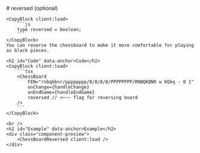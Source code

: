 ---
---


<LayoutDocs active="/properties/reversed">
    # reversed (optional)

    <CopyBlock client:load>
        ```js
        type reversed = boolean;
        ```
    </CopyBlock>
    You can reverse the chessboard to make it more comfortable for playing as black pieces.

    <h2 id="Code" data-anchor>Code</h2>
    <CopyBlock client:load>
        ```tsx
        <ChessBoard 
            FEN="rnbqkbnr/pppppppp/8/8/8/8/PPPPPPPP/RNBQKBNR w KQkq - 0 1"
            onChange={handleChange}
            onEndGame={handleEndGame}
            reversed // <~~~ flag for reversing board
        />
        ```
    </CopyBlock>

    <br />
    <h2 id="Example" data-anchor>Example</h2>
    <div class="component-preview">
        <ChessBoardReversed client:load />
    </div>
</LayoutDocs>
